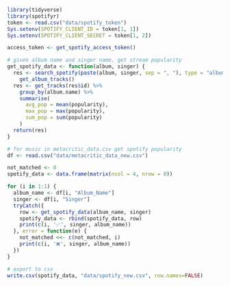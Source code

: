```r
library(tidyverse)
library(spotifyr)
token <- read.csv("data/spotify_token")
Sys.setenv(SPOTIFY_CLIENT_ID = token[1, 1])
Sys.setenv(SPOTIFY_CLIENT_SECRET = token[1, 2])
```

```r
access_token <- get_spotify_access_token()
```

```r
# given album name and singer name, get stream popularity
get_spotify_data <- function(album, singer) {
  res <- search_spotify(paste(album, singer, sep = ", "), type = "album")[1, 5] %>%
    get_album_tracks()
  res <- get_tracks(res$id) %>%
    group_by(album.name) %>%
    summarise(
      avg_pop = mean(popularity),
      max_pop = max(popularity),
      sum_pop = sum(popularity)
    )
  return(res)
}
```

```r
# for music in metacritic_data.csv get spotify popularity
df <- read.csv("data/metacritic_data_new.csv")
```

```r
not_matched <- 0
spotify_data <- data.frame(matrix(ncol = 4, nrow = 0))

for (i in 1:1) {
  album_name <- df[i, "Album_Name"]
  singer <- df[i, "Singer"]
  tryCatch({
    row <- get_spotify_data(album_name, singer)
    spotify_data <- rbind(spotify_data, row)
    print(c(i, '✅', singer, album_name))
  }, error = function(e) {
    not_matched <<- c(not_matched, i)
    print(c(i, '❌', singer, album_name))
  })
}
```

```r
# export to csv
write.csv(spotify_data, "data/spotify_new.csv", row.names=FALSE)
```
